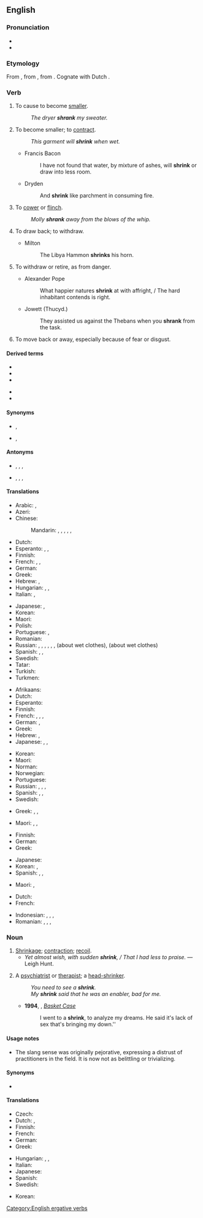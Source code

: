 ==English==

===Pronunciation===
* {{IPA|/ˈʃɹɪŋk/|lang=en}}
* {{rhymes|ɪŋk|lang=en}}

===Etymology===
From {{etyl|enm|en}} {{m|enm|shrinken}}, from {{etyl|ang|en}} {{m|ang|scrincan}}, from {{etyl|gem-pro|en}} {{m|gem-pro|*skrinkwaną}}. Cognate with Dutch {{m|nl|schrinken||to shrink}}.

===Verb===
{{en-verb|shrinks|shrinking|shrank|past2=shrunk|shrunk|past_ptc2=shrunken}}

# {{lb|en|transitive}} To cause to become [[smaller]].
#: ''The dryer '''shrank''' my sweater.''
# {{lb|en|intransitive}} To become smaller; to [[contract]].
#: ''This garment will '''shrink''' when wet.''
#* Francis Bacon
#*: I have not found that water, by mixture of ashes, will '''shrink''' or draw into less room.
#* Dryden
#*: And '''shrink''' like parchment in consuming fire.
# {{lb|en|intransitive}} To [[cower]] or [[flinch]].
#: ''Molly '''shrank''' away from the blows of the whip.''
# {{lb|en|transitive}} To draw back; to withdraw.
#* Milton
#*: The Libya Hammon '''shrinks''' his horn.
# {{lb|en|intransitive|figuratively}} To withdraw or retire, as from danger.
#* Alexander Pope
#*: What happier natures '''shrink''' at with affright, / The hard inhabitant contends is right.
#* Jowett (Thucyd.)
#*: They assisted us against the Thebans when you '''shrank''' from the task.
# {{lb|en|intransitive}} To move back or away, especially because of fear or disgust.

====Derived terms====
{{der-top}}
* {{l|en|head-shrinker}}
* {{l|en|shrink away}}
* {{l|en|shrink back}}
{{der-mid}}
* {{l|en|shrink-wrap}}
* {{l|en|shrinkable}}
{{der-bottom}}

====Synonyms====
* {{sense|avoid an unwanted task}} {{l|en|funk}}, {{l|en|shirk}}
* {{sense|withdraw or retire, as from danger}} {{l|en|shrink back}}, {{l|en|retreat}}

====Antonyms====
* {{sense|to cause to become smaller}} {{l|en|expand}}, {{l|en|grow}}, {{l|en|enlarge}}, {{l|en|stretch}}
* {{sense|become smaller}} {{l|en|expand}}, {{l|en|grow}}, {{l|en|enlarge}}, {{l|en|stretch}}

====Translations====
{{trans-top|intransitive: to contract, to become smaller}}
* Arabic: {{t|ar|تَقَلَّصَ}}, {{t|ar|أَحْجَمَ}}
* Azeri: {{t|az|kiçilmək}}
* Chinese:
*: Mandarin: {{t+|cmn|收縮|sc=Hani}}, {{t+|cmn|收缩|tr=shōusuō|sc=Hani}}, {{t+|cmn|縮|sc=Hani}}, {{t+|cmn|缩|tr=suō|sc=Hani}}, {{t+|cmn|縮水|sc=Hani}}, {{t+|cmn|缩水|tr=suōshuǐ|sc=Hani}}
* Dutch: {{t+|nl|krimpen}}
* Esperanto: {{t|eo|etiĝi}}, {{t|eo|ŝrumpi}}, {{t|eo|malkreskiĝi}}
* Finnish: {{t+|fi|kutistua}}
* French: {{t+|fr|se réduire}}, {{t+|fr|rétrécir}}, {{t+|fr|se resserrer}}
* German: {{t+|de|schrumpfen}}
* Greek: {{t+|el|μπάζω}}
* Hebrew: {{t|he|התכווץ|tr=hitkavéts}}, {{qualifier|chiefly used in the present tense}} {{t+|he|קטון|tr=katón}}
* Hungarian: {{t+|hu|összemegy}}, {{t+|hu|összehúzódik}}, {{t+|hu|összezsugorodik}}
* Italian: {{t|it|restringersi}}, {{t+|it|ritirarsi}}
{{trans-mid}}
* Japanese: {{t+|ja|縮む|tr=[[ちじむ]], chijimu}}, {{t|ja|縮まる|tr=[[ちじまる]], chijimaru}}
* Korean: {{t+|ko|움츠러지다|tr=umcheureojida}}
* Maori: {{t|mi|iti haere}}
* Polish: {{t|pl|kurczyć się}}
* Portuguese: {{t+|pt|encolher}}, {{t+|pt|contrair}}
* Romanian: {{t+|ro|micșora}}
* Russian: {{t+|ru|сжима́ться|impf}}, {{t+|ru|сжа́ться|pf}}, {{t+|ru|сокраща́ться|impf}}, {{t+|ru|сократи́ться|impf}}, {{t+|ru|уменьша́ться|impf}}, {{t+|ru|уме́ньшиться|pf}}, {{t+|ru|сади́ться|impf}} (about wet clothes), {{t+|ru|сесть|pf}} (about wet clothes)
* Spanish: {{t+|es|contraerse}}, {{t+|es|encogerse}}, {{t+|es|achicarse}}
* Swedish: {{t+|sv|krympa}}
* Tatar: {{t|tt|keçeräyü|sc=Cyrl}}
* Turkish: {{t+|tr|küçülmek}}
* Turkmen: {{t|tk|kiçelmek}}
{{trans-bottom}}

{{trans-top|transitive: to cause something to shrink}}
* Afrikaans: {{t|af|krimp}}
* Dutch: {{t+|nl|krimpen}}
* Esperanto: {{t+|eo|etigi}}
* Finnish: {{t|fi|kutistaa}}
* French: {{t+|fr|rétrécir}}, {{t|fr|faire rétrécir}}, {{t+|fr|rapetisser}}, {{t+|fr|diminuer}}
* German: {{t+|de|schrumpfen}}, {{t+|de|abnehmen}}
* Greek: {{t+|el|συρρικνώνω}}
* Hebrew: {{t|he|כיווץ|tr=kivéts}}, {{t|he|הקטין|tr=hiktín}}
* Japanese: {{t|ja|縮める|tr=[[ちじめる]], chijimeru}}, {{t|ja|縮小する|tr=[[しゅくしょうする]], shukushō suru}}, {{t|ja|短縮する|tr=[[たんしゅくする]], tanshuku suru}}
{{trans-mid}}
* Korean: {{t+|ko|움츠리다|tr=umcheurida}}
* Maori: {{t|mi|pīngongo}}
* Norman: {{t|nrf|rap'tichi}}
* Norwegian: {{t|no|krympe}}
* Portuguese: {{t+|pt|encolher}}
* Russian: {{t+|ru|уменьша́ть|impf}}, {{t+|ru|уме́ньшить|pf}}, {{t+|ru|сжима́ть|impf}}, {{t+|ru|сжать|pf}}
* Spanish: {{t+|es|encoger}}, {{t+|es|mermar}}, {{t+|es|contraer}}
* Swedish: {{t+|sv|krympa}}
{{trans-bottom}}

{{trans-top|to cower}}
* Greek: {{t+|el|μαζεύομαι}}, {{t+|el|ζαρώνω}}, {{t+|el|αποτραβιέμαι}}
{{trans-mid}}
* Maori: {{t|mi|eti}}, {{t|mi|kumu}}, {{t|mi|maopo}}
{{trans-bottom}}

{{trans-top|intransitive: to attempt to avoid an unwanted or intimidating duty}}
* Finnish: {{t+|fi|luistaa}}
* German: {{t+|de|drücken|alt=sich drücken}}
* Greek: {{t+|el|λουφάρω}}
{{trans-mid}}
* Japanese: {{t|ja|尻込みする|tr=[[しりごみする]], shirigomi suru}}
* Korean: {{t+|ko|움츠러지다|tr=umcheureojida}}, {{qualifier|transitive}} {{t+|ko|움츠리다|tr=umcheurida|sc=Kore}}
* Spanish: {{t+|es|zafar|alt=zafarse}}, {{t+|es|rehuir}}, {{t+|es|correr|alt=correrse}}
{{trans-bottom}}

{{trans-top|to move back because of fear or disgust}}
* Maori: {{t|mi|eti}}, {{t|mi|maopo}}
{{trans-mid}}
{{trans-bottom}}

{{checktrans-top}}
* Dutch: {{t-check|nl|krimpen}}
* French: {{t-check|fr|rapetisser}}
{{trans-mid}}
* Indonesian: {{t-check|id|susut|alt=menyusut}} {{attention|id|2=was "[[susut|menyusut]]" - assumed inflected form or vocalised spelling; please verify if linking is acceptable. see [[User:Kephir/gadgets/xte#Translation_fixing]]}}, {{t-check|id|kerut|alt=mengerut}} {{attention|id|2=was "[[kerut|mengerut]]" - assumed inflected form or vocalised spelling; please verify if linking is acceptable. see [[User:Kephir/gadgets/xte#Translation_fixing]]}}, {{t-check|id|kerut|alt=mengkerut}} {{attention|id|2=was "[[kerut|mengkerut]]" - assumed inflected form or vocalised spelling; please verify if linking is acceptable. see [[User:Kephir/gadgets/xte#Translation_fixing]]}}, {{t-check|id|ciut|alt=menciut}} {{attention|id|2=was "[[ciut|menciut]]" - assumed inflected form or vocalised spelling; please verify if linking is acceptable. see [[User:Kephir/gadgets/xte#Translation_fixing]]}}
* Romanian: {{t-check|ro|a se contracta}}, {{t-check|ro|a se micsora}}, {{t-check|ro|a se diminua}}, {{t-check|ro|a intra la apa}}
{{trans-bottom}}

===Noun===
{{en-noun}}

# [[shrinkage|Shrinkage]]; [[contraction]]; [[recoil]].
#* ''Yet almost wish, with sudden '''shrink''', / That I had less to praise.'' &mdash; Leigh Hunt.
# {{lb|en|slang|sometimes|pejorative}} A [[psychiatrist]] or [[therapist]]; a [[head-shrinker]].
#: ''You need to see a '''shrink'''.''
#: ''My '''shrink''' said that he was an enabler, bad for me.''
#* '''1994''', {{w|Green Day}}, ''[[w:Basket Case (song)|Basket Case]]''
#*: I went to a '''shrink''', to analyze my dreams. He said it's lack of sex that's bringing my down.''

====Usage notes====
* The slang sense was originally pejorative, expressing a distrust of practitioners in the field. It is now not as belittling or trivializing.

====Synonyms====
* {{l|en|head-shrinker}}

====Translations====
{{trans-top|psychiatrist or therapist (informal, belittling)}}
* Czech: {{t|cs|psychouš|m}}
* Dutch: {{t+|nl|zielenknijper|m}}, {{t+|nl|zielknijper|m}}
* Finnish: {{t+|fi|kallonkutistaja}}
* French: {{t+|fr|psy|m}}
* German: {{qualifier|literally: Soul Plumber}} {{t+|de|Seelenklempner|m}}
* Greek: {{t+|el|τρελογιατρός}}
{{trans-mid}}
* Hungarian: {{t|hu|fejzsugorító}}, {{t|hu|lélekdoki}}, {{t|hu|agykurkász}}
* Italian: {{t+|it|strizzacervelli|m}}
* Japanese: {{t+|ja|精神科医|tr=[[せいしんかい]], sēshin-ka-i}}
* Spanish: {{qualifier|colloquial}} {{t|es|loquero|m}}
* Swedish: {{t|sv|hjärnskrynklare|c}}
{{trans-bottom}}

{{checktrans-top}}
* Korean: {{t-check|ko|정신과의사|tr=jeongsin-gwa-ui-sa|sc=Kore}}
{{trans-mid}}
{{trans-bottom}}

[[Category:English ergative verbs]]